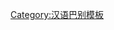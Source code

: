 {{User language-1|zh-taiyuan|宰用户能学的说上两句'''[[:Category:Zh-taiyuan-1 使用者|不太地道]]'''的'''[[:Category:Zh-taiyuan 使用者|太原话]]'''。|太原话|13|9}}<noinclude>[[Category:汉语巴别模板]]</noinclude>